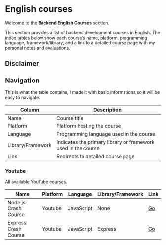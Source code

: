 
# English courses

Welcome to the **Backend English Courses** section.

This section provides a list of backend development courses in English.
The index tables below show each course's name, platform, programming language, framework/library, and a link to a detailed course page with my personal notes and evaluations.

## Disclaimer

<Callout
  type="disclaimer"
  message="All course reviews and evaluations on this site reflect personal opinions and experiences. They are subjective and should not be considered definitive recommendations. Users are encouraged to conduct their own research and evaluate courses independently before making decisions."
/>

## Navigation

This is what the table contains, I made it with basic informations so it will be easy to navigate.

| Column            | Description                                                   |
| ----------------- | ------------------------------------------------------------- |
| Name              | Course title                                                  |
| Platform          | Platform hosting the course                                   |
| Language          | Programming language used in the course                       |
| Library/Framework | Indicates the primary library or framework used in the course |
| Link              | Redirects to detailed course page                             |

### Youtube

All available YouTube courses.

| Name                 | Platform | Language   | Library/Framework | Link                         |
| -------------------- | -------- | ---------- | ----------------- | ---------------------------- |
| Node.js Crash Course | Youtube  | JavaScript | None              | [Go](./nodejs/nodejs-01.mdx) |
| Express Crash Course | Youtube  | JavaScript | Express           | [Go](./express/ex-01.mdx)    |
